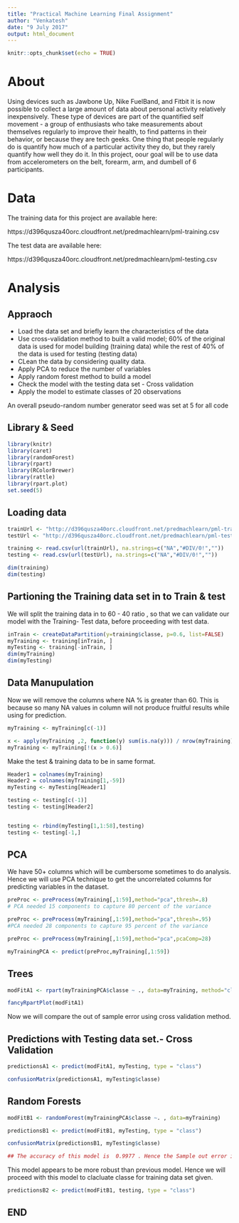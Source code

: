 ---
title: "Practical Machine Learning Final Assignment"
author: "Venkatesh"
date: "9 July 2017"
output: html_document
---

```{r setup, include=FALSE}
knitr::opts_chunk$set(echo = TRUE)
```

# About

Using devices such as Jawbone Up, Nike FuelBand, and Fitbit it is now possible to collect a large amount of data about personal activity relatively inexpensively.
These type of devices are part of the quantified self movement - a group of enthusiasts who take measurements about themselves regularly to improve their health, to find patterns in their behavior, or because they are tech geeks. One thing that people regularly do is quantify how much of a particular activity they do, but they rarely quantify how well they do it. In this project, oour goal will be to use data from accelerometers on the belt, forearm, arm, and dumbell of 6 participants.

# Data

The training data for this project are available here:

https://d396qusza40orc.cloudfront.net/predmachlearn/pml-training.csv

The test data are available here:

https://d396qusza40orc.cloudfront.net/predmachlearn/pml-testing.csv

# Analysis

## Appraoch

* Load the data set and briefly learn the characteristics of the data
* Use cross-validation method to built a valid model; 60% of the original data is used for model building (training data) while the rest of 40% of the data is used for testing (testing data)
* CLean the data by considering quality data.  
* Apply PCA to reduce the number of variables
* Apply random forest method to build a model
* Check the model with the testing data set - Cross validation
* Apply the model to estimate classes of 20 observations

An overall pseudo-random number generator seed was set at 5 for all code


## Library & Seed

```{r warning = FALSE, error = FALSE,message=FALSE}
library(knitr)
library(caret)
library(randomForest)
library(rpart)
library(RColorBrewer)
library(rattle)
library(rpart.plot)
set.seed(5)

```

## Loading data

```{r}
trainUrl <- "http://d396qusza40orc.cloudfront.net/predmachlearn/pml-training.csv"
testUrl <- "http://d396qusza40orc.cloudfront.net/predmachlearn/pml-testing.csv"

training <- read.csv(url(trainUrl), na.strings=c("NA","#DIV/0!",""))
testing <- read.csv(url(testUrl), na.strings=c("NA","#DIV/0!",""))

dim(training)
dim(testing)

```

## Partioning the Training data set in to Train & test

We will split the training data in to 60 - 40 ratio , so that we can validate our model with the Training- Test data, before proceeding with test data.

```{r}
inTrain <- createDataPartition(y=training$classe, p=0.6, list=FALSE)
myTraining <- training[inTrain, ]
myTesting <- training[-inTrain, ]
dim(myTraining)
dim(myTesting)
```

## Data Manupulation

Now we will remove the columns where NA % is greater than 60. This is because so many NA values in column will not produce fruitful results while using for prediction.

```{r}
myTraining <- myTraining[c(-1)]

x <- apply(myTraining ,2, function(y) sum(is.na(y))) / nrow(myTraining)
myTraining <- myTraining[!(x > 0.6)]

```

Make the test & training data to be in same format.

```{r}
Header1 = colnames(myTraining)
Header2 = colnames(myTraining[1,-59])
myTesting <- myTesting[Header1]

testing <- testing[c(-1)]
testing <- testing[Header2]


testing <- rbind(myTesting[1,1:58],testing)
testing <- testing[-1,]

```

## PCA

We have 50+ columns which will be cumbersome sometimes to do analysis. Hence we will use PCA technique to get the uncorrelated columns for predicting variables in the dataset.

```{r}

preProc <- preProcess(myTraining[,1:59],method="pca",thresh=.8) 
# PCA needed 15 components to capture 80 percent of the variance

preProc <- preProcess(myTraining[,1:59],method="pca",thresh=.95) 
#PCA needed 28 components to capture 95 percent of the variance

preProc <- preProcess(myTraining[,1:59],method="pca",pcaComp=28)

myTrainingPCA <- predict(preProc,myTraining[,1:59])

```


## Trees

```{r}
modFitA1 <- rpart(myTrainingPCA$classe ~ ., data=myTraining, method="class")

fancyRpartPlot(modFitA1)


```

Now we will compare the out of sample error using cross validation method.

## Predictions with Testing data set.- Cross Validation

```{r}
predictionsA1 <- predict(modFitA1, myTesting, type = "class")

confusionMatrix(predictionsA1, myTesting$classe)


```


## Random Forests


```{r}

modFitB1 <- randomForest(myTrainingPCA$classe ~. , data=myTraining)

predictionsB1 <- predict(modFitB1, myTesting, type = "class")

confusionMatrix(predictionsB1, myTesting$classe)

## The accuracy of this model is  0.9977 . Hence the Sample out error is 0.23 % 


```

This model appears to be more robust than previous model. Hence we will proceed with this model to clacluate classe for training data set given.

```{r}

predictionsB2 <- predict(modFitB1, testing, type = "class")

```

## END

